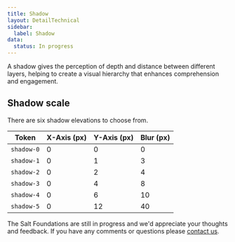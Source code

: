 ```yaml
---
title: Shadow
layout: DetailTechnical
sidebar:
  label: Shadow
data:
  status: In progress
---
```


A shadow gives the perception of depth and distance between different layers, helping to create a visual hierarchy that enhances comprehension and engagement.

## Shadow scale

There are six shadow elevations to choose from.

| Token      | X-Axis (px) | Y-Axis (px) | Blur (px) |
| ---------- | ----------- | ----------- | --------- |
| `shadow-0` | 0           | 0           | 0         |
| `shadow-1` | 0           | 1           | 3         |
| `shadow-2` | 0           | 2           | 4         |
| `shadow-3` | 0           | 4           | 8         |
| `shadow-4` | 0           | 6           | 10        |
| `shadow-5` | 0           | 12          | 40        |

<Callout title="Have some feedback?">

The Salt Foundations are still in progress and we'd appreciate your thoughts and feedback. If you have any comments or questions please [contact us](../support-and-contributions/index).

</Callout>
